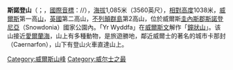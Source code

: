 {{Infobox Mountain
| 名稱 = 斯諾登山
| 照片 = Snowdon from Llyn Llydaw.jpg
| 照片說明 =
| 海拔 = 1,085米（3560英尺）
| 位置 = [[威爾斯|威爾斯]][[圭內斯郡|圭內斯郡]]
| 山脈 = [[斯諾登尼亞|斯諾登尼亞]]
| 相對高度 = 1038米（[[不列顛群島|不列顛群島]]第4）
| 座標 = {{coord|53|4|8|N|4|4|3|W}}
| 地形圖 =
| 類別 =
| 年齡 =
| 最近喷发 =
| 首次登頂 =
| 攀登路線 =
| pushpin_map = England
| pushpin_map_caption = 斯諾登山的位置
| latd=53 |latm=4 |lats=8 |latNS=N
| longd=4 |longm=4 |longs=3 |longEW=W
}}
'''斯諾登山'''（{{lang-en|Snowdon}}；{{lang-cy|Yr Wyddfa}}，[[國際音標|國際音標]]：/{{ipa|ɐɾ 'wɪðva}}/），[[海拔|海拔]]1,085米（3560英尺），[[相對高度|相對高度]]1038米，[[威爾斯|威爾斯]]第一高[[山|山]]，[[英國|英國]]第二高山，[[不列顛群島|不列顛群島]]第2高山，位於威爾斯[[圭內斯郡|圭內斯郡]][[斯諾登尼亞|斯諾登尼亞]]（Snowdonia）國家公園內。「Yr Wyddfa」在[[威爾斯文|威爾斯文]]解作「[[鐘狀山|鐘狀山]]」。该山接近[[愛爾蘭海|愛爾蘭海]]，山上有多種動物，是旅遊勝地，鄰近威爾士的著名的城市卡那封（Caernarfon），山下有登山火車直達山上。

{{英國地理小作品}}

[[Category:威爾斯山峰|Category:威爾斯山峰]]
[[Category:威尔士之最|Category:威尔士之最]]